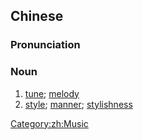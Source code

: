 {{also|韵调}}
==Chinese==
{{zh-forms|s=韵调}}

===Pronunciation===
{{zh-pron
|m=yùndiào,er=y
|c=wan6 diu6,wan5 diu6
|cat=n
}}

===Noun===
{{zh-noun}}

# [[tune]]; [[melody]]
# [[style]]; [[manner]]; [[stylishness]]

[[Category:zh:Music]]